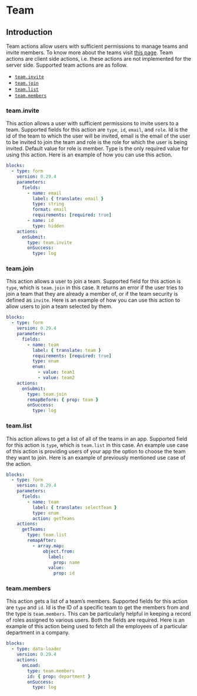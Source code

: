 
# Team

## Introduction

Team actions allow users with sufficient permissions to manage teams and invite members. To know
more about the teams visit [this page](../../docs/03-guide/teams.md). Team actions are client side
actions, i.e. these actions are not implemented for the server side. Supported team actions are as
follow.

- [`team.invite`](#teaminvite)
- [`team.join`](#teamjoin)
- [`team.list`](#teamlist)
- [`team.members`](#teammembers)

### team.invite<Side name="team.invite" />

This action allows a user with sufficient permissions to invite users to a team. Supported fields
for this action are `type`, `id`, `email`, and `role`. Id is the id of the team to which the user
will be invited, email is the email of the user to be invited to join the team and role is the role
for which the user is being invited. Default value for role is member. Type is the only required
value for using this action. Here is an example of how you can use this action.

```yaml validate blocks-snippet
blocks:
  - type: form
    version: 0.29.4
    parameters:
      fields:
        - name: email
          label: { translate: email }
          type: string
          format: email
          requirements: [required: true]
        - name: id
          type: hidden
    actions:
      onSubmit:
        type: team.invite
        onSuccess:
          type: log
```

### team.join<Side name="team.join" />

This action allows a user to join a team. Supported field for this action is `type`, which is
`team.join` in this case. It returns an error if the user tries to join a team that they are already
a member of, or if the team security is defined as `invite`. Here is an example of how you can use
this action to allow users to join a team selected by them.

```yaml validate blocks-snippet
blocks:
  - type: form
    version: 0.29.4
    parameters:
      fields:
        - name: team
          label: { translate: team }
          requirements: [required: true]
          type: enum
          enum:
            - value: team1
            - value: team2
    actions:
      onSubmit:
        type: team.join
        remapBefore: { prop: team }
        onSuccess:
          type: log
```

### team.list<Side name="team.list" />

This action allows to get a list of all of the teams in an app. Supported field for this action is
`type`, which is `team.list` in this case. An example use case of this action is providing users of
your app the option to choose the team they want to join. Here is an example of previously mentioned
use case of the action.

```yaml validate blocks-snippet
blocks:
  - type: form
    version: 0.29.4
    parameters:
      fields:
        - name: team
          label: { translate: selectTeam }
          type: enum
          action: getTeams
    actions:
      getTeams:
        type: team.list
        remapAfter:
          - array.map:
              object.from:
                label:
                  prop: name
                value:
                  prop: id
```

### team.members<Side name="team.members" />

This action gets a list of a team’s members. Supported fields for this action are `type` and `id`.
Id is the ID of a specific team to get the members from and the type is `team.members`. This can be
particularly helpful in keeping a record of roles assigned to various users. Both the fields are
required. Here is an example of this action being used to fetch all the employees of a particular
department in a company.

```yaml validate blocks-snippet
blocks:
  - type: data-loader
    version: 0.29.4
    actions:
      onLoad:
        type: team.members
        id: { prop: department }
        onSuccess:
          type: log
```
